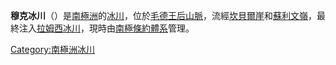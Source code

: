 {{coord|84|39|S|177|30|E|display=title}}

'''穆克冰川'''（{{lang-en|Muck Glacier}}）是[[南極洲|南極洲]]的[[冰川|冰川]]，位於[[毛德王后山脈|毛德王后山脈]]，流經[[坎貝爾崖|坎貝爾崖]]和[[蘇利文嶺|蘇利文嶺]]，最終注入[[拉姆西冰川|拉姆西冰川]]，現時由[[南極條約體系|南極條約體系]]管理。

{{Antarctica-geo-stub}}
[[Category:南極洲冰川|Category:南極洲冰川]]